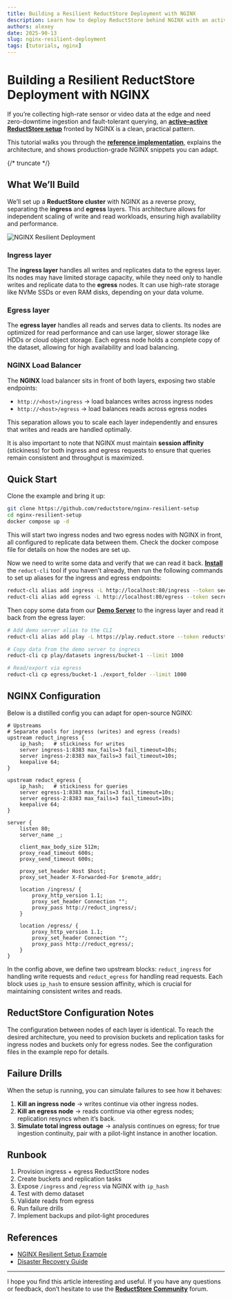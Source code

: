 ```yaml
---
title: Building a Resilient ReductStore Deployment with NGINX
description: Learn how to deploy ReductStore behind NGINX with an active–active model for zero-downtime ingestion and querying.
authors: alexey
date: 2025-90-13
slug: nginx-resilient-deployment
tags: [tutorials, nginx]
---
```


# Building a Resilient ReductStore Deployment with NGINX

If you’re collecting high-rate sensor or video data at the edge and need zero-downtime ingestion and fault-tolerant querying, an **[active–active ReductStore setup](/docs/guides/disaster-recovery#active-active-setup)** fronted by NGINX is a clean, practical pattern.

This tutorial walks you through the **[reference implementation](https://github.com/reductstore/nginx-resilient-setup)**, explains the architecture, and shows production-grade NGINX snippets you can adapt.

{/* truncate */}

## What We’ll Build


We’ll set up a **ReductStore cluster** with NGINX as a reverse proxy, separating the **ingress** and **egress** layers.
This architecture allows for independent scaling of write and read workloads, ensuring high availability and performance.

![NGINX Resilient Deployment](./img/disaster_recovery_active_active.png)


### Ingress layer

The **ingress layer** handles all writes and replicates data to the egress layer. Its nodes may have limited storage capacity, while they need only to handle writes and replicate data to the **egress** nodes.
It can use high-rate storage like NVMe SSDs or even RAM disks, depending on your data volume.

### Egress layer

The **egress layer** handles all reads and serves data to clients. Its nodes are optimized for read performance and can use larger, slower storage like HDDs or cloud object storage.
Each egress node holds a complete copy of the dataset, allowing for high availability and load balancing.

### NGINX Load Balancer

The **NGINX** load balancer sits in front of both layers, exposing two stable endpoints:

- `http://<host>/ingress` → load balances writes across ingress nodes
- `http://<host>/egress` → load balances reads across egress nodes

This separation allows you to scale each layer independently and ensures that writes and reads are handled optimally.

It is also important to note that NGINX must maintain **session affinity** (stickiness) for both ingress and egress requests to ensure that queries remain consistent and throughput is maximized.

## Quick Start

Clone the example and bring it up:

```bash
git clone https://github.com/reductstore/nginx-resilient-setup
cd nginx-resilient-setup
docker compose up -d
```

This will start two ingress nodes and two egress nodes with NGINX in front, all configured to replicate data between them.
Check the docker compose file for details on how the nodes are set up.

Now we need to write some data and verify that we can read it back.
[**Install**](/download) the `reduct-cli` tool if you haven't already, then run the following commands to set up aliases for the ingress and egress endpoints:

```bash
reduct-cli alias add ingress -L http://localhost:80/ingress --token secret
reduct-cli alias add egress -L http://localhost:80/egress --token secret
```

Then copy some data from our [**Demo Server**](https://play.reduct.store) to the ingress layer and read it back from the egress layer:

```bash
# Add demo server alias to the CLI
reduct-cli alias add play -L https://play.reduct.store --token reductstore

# Copy data from the demo server to ingress
reduct-cli cp play/datasets ingress/bucket-1 --limit 1000

# Read/export via egress
reduct-cli cp egress/bucket-1 ./export_folder --limit 1000
```

## NGINX Configuration

Below is a distilled config you can adapt for open-source NGINX:

```nginx
# Upstreams
# Separate pools for ingress (writes) and egress (reads)
upstream reduct_ingress {
    ip_hash;   # stickiness for writes
    server ingress-1:8383 max_fails=3 fail_timeout=10s;
    server ingress-2:8383 max_fails=3 fail_timeout=10s;
    keepalive 64;
}

upstream reduct_egress {
    ip_hash;   # stickiness for queries
    server egress-1:8383 max_fails=3 fail_timeout=10s;
    server egress-2:8383 max_fails=3 fail_timeout=10s;
    keepalive 64;
}

server {
    listen 80;
    server_name _;

    client_max_body_size 512m;
    proxy_read_timeout 600s;
    proxy_send_timeout 600s;

    proxy_set_header Host $host;
    proxy_set_header X-Forwarded-For $remote_addr;

    location /ingress/ {
        proxy_http_version 1.1;
        proxy_set_header Connection "";
        proxy_pass http://reduct_ingress/;
    }

    location /egress/ {
        proxy_http_version 1.1;
        proxy_set_header Connection "";
        proxy_pass http://reduct_egress/;
    }
}
```

In the config above, we define two upstream blocks: `reduct_ingress` for handling write requests and `reduct_egress` for handling read requests.
Each block uses `ip_hash` to ensure session affinity, which is crucial for maintaining consistent writes and reads.

## ReductStore Configuration Notes

The configuration between nodes of each layer is identical. To reach the desired architecture, you need to provision buckets and replication tasks for
ingress nodes and buckets only for egress nodes. See the configuration files in the example repo for details.

## Failure Drills

When the setup is running, you can simulate failures to see how it behaves:

1. **Kill an ingress node** → writes continue via other ingress nodes.
2. **Kill an egress node** → reads continue via other egress nodes; replication resyncs when it’s back.
3. **Simulate total ingress outage** → analysis continues on egress; for true ingestion continuity, pair with a pilot-light instance in another location.


## Runbook

1. Provision ingress + egress ReductStore nodes
2. Create buckets and replication tasks
3. Expose `/ingress` and `/egress` via NGINX with `ip_hash`
4. Test with demo dataset
5. Validate reads from egress
6. Run failure drills
7. Implement backups and pilot-light procedures

## References

- [NGINX Resilient Setup Example](https://github.com/reductstore/nginx-resilient-setup)
- [Disaster Recovery Guide](/docs/guides/disaster-recovery)

---

I hope you find this article interesting and useful. If you have any questions or feedback, don’t hesitate to use the [**ReductStore Community**](https://community.reduct.store/signup) forum.
